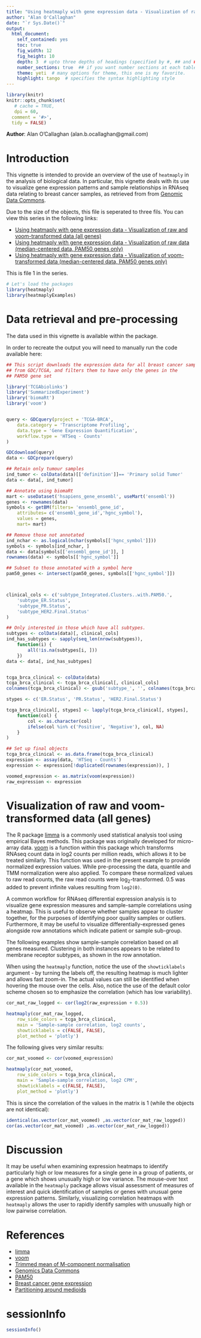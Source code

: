 ```yaml
---
title: "Using heatmaply with gene expression data - Visualization of raw and voom-transformed data (all genes)"
author: "Alan O'Callaghan"
date: "`r Sys.Date()`"
output:
  html_document:
    self_contained: yes
    toc: true
    fig_width: 12
    fig_height: 10
    depth: 3  # upto three depths of headings (specified by #, ## and ###)  
    number_sections: true  ## if you want number sections at each table header
    theme: yeti  # many options for theme, this one is my favorite.
    highlight: tango  # specifies the syntax highlighting style
---
```

<!--
%\VignetteEngine{knitr::rmarkdown}
%\VignetteIndexEntry{Using heatmaply with gene expression data - Visualization of raw and voom-transformed data (all genes)}
-->


```r
library(knitr)
knitr::opts_chunk$set(
   # cache = TRUE,
   dpi = 60,
  comment = '#>',
  tidy = FALSE)

```
**Author**: Alan O'Callaghan (alan.b.ocallaghan@gmail.com)




Introduction
============

This vignette is intended to provide an overview of the use of
`heatmaply` in the analysis of biological data. In particular, 
this vignette deals with its use to visualize gene expression patterns and sample relationships in RNAseq data relating to breast cancer samples, as retrieved from from [Genomic Data Commons].

Due to the size of the objects, this file is seperated to three fils. You can view this series in the following links:

* [Using heatmaply with gene expression data - Visualization of raw and voom-transformed data (all genes)](https://cdn.rawgit.com/talgalili/heatmaplyExamples/master/inst/doc/biological_data.html)
* [Using heatmaply with gene expression data - Visualization of raw data (median-centered data, PAM50 genes only)](https://cdn.rawgit.com/talgalili/heatmaplyExamples/master/inst/doc/biological_data_2.html)
* [Using heatmaply with gene expression data - Visualization of voom-transformed data (median-centered data, PAM50 genes only)](https://cdn.rawgit.com/talgalili/heatmaplyExamples/master/inst/doc/biological_data_3.html)

This is file 1 in the series.

```r
# Let's load the packages
library(heatmaply)
library(heatmaplyExamples)
```


Data retrieval and pre-processing
=================================
The data used in this vignette is available within the package. 



In order to recreate the output you will need to manually run the code available here:


```r
## This script downloads the expression data for all breast cancer samples
## from GDC/TCGA, and filters them to have only the genes in the 
## PAM50 gene set

library('TCGAbiolinks')
library('SummarizedExperiment')
library('biomaRt')
library('voom')


query <- GDCquery(project = 'TCGA-BRCA',
    data.category = 'Transcriptome Profiling',
    data.type = 'Gene Expression Quantification',
    workflow.type = 'HTSeq - Counts'
)

GDCdownload(query)
data <- GDCprepare(query)

## Retain only tumour samples
ind_tumor <- colData(data)[['definition']]== 'Primary solid Tumor'
data <- data[, ind_tumor]

## Annotate using biomaRt
mart <- useDataset('hsapiens_gene_ensembl', useMart('ensembl'))
genes <- rownames(data)
symbols <- getBM(filters= 'ensembl_gene_id', 
    attributes= c('ensembl_gene_id','hgnc_symbol'), 
    values = genes, 
    mart= mart)

## Remove those not annotated
ind_nchar <- as.logical(nchar(symbols[['hgnc_symbol']]))
symbols <- symbols[ind_nchar, ]
data <- data[symbols[['ensembl_gene_id']], ]
rownames(data) <- symbols[['hgnc_symbol']]

## Subset to those annotated with a symbol here
pam50_genes <- intersect(pam50_genes, symbols[['hgnc_symbol']])



clinical_cols <- c('subtype_Integrated.Clusters..with.PAM50.',
    'subtype_ER.Status',
    'subtype_PR.Status',
    'subtype_HER2.Final.Status'
)

## Only interested in those which have all subtypes.
subtypes <- colData(data)[, clinical_cols]
ind_has_subtypes <- sapply(seq_len(nrow(subtypes)), 
    function(i) {
        all(!is.na(subtypes[i, ]))
    })
data <- data[, ind_has_subtypes]


tcga_brca_clinical <- colData(data)
tcga_brca_clinical <- tcga_brca_clinical[, clinical_cols]
colnames(tcga_brca_clinical) <- gsub('subtype_', '', colnames(tcga_brca_clinical))

stypes <- c('ER.Status', 'PR.Status', 'HER2.Final.Status')

tcga_brca_clinical[, stypes] <- lapply(tcga_brca_clinical[, stypes], 
    function(col) {
        col <- as.character(col)
        ifelse(col %in% c('Positive', 'Negative'), col, NA)
    }
)

## Set up final objects
tcga_brca_clinical <- as.data.frame(tcga_brca_clinical)
expression <- assay(data, 'HTSeq - Counts')
expression <- expression[!duplicated(rownames(expression)), ]

voomed_expression <- as.matrix(voom(expression))
raw_expression <- expression

```



Visualization of raw and voom-transformed data (all genes)
==========================================================
The R package [limma] is a commonly used statistical analysis tool using
empirical Bayes methods. This package was originally developed for micro-array data.
[voom] is a function within this package which transforms RNAseq count data in 
log2 counts per million reads, which allows it to be treated similarly.
This function was used in the present example to provide normalized expression 
values. While pre-processing the data, quantile and TMM normalization
were also applied. To compare these normalized values to raw read counts, 
the raw read counts were log~2~-transformed. 0.5 was
added to prevent infinite values resulting from `log2(0)`.

A common workflow for RNAseq differential expression analysis is to visualize
gene expression measures and sample-sample correlations using a heatmap. 
This is useful to observe whether samples appear to cluster together, for 
the purposes of identifying poor quality samples or outliers.
Furthermore, it may be useful to visualize differentially-expressed genes
alongside row annotations which indicate patient or sample sub-group.

The following examples show sample-sample correlation based on all genes 
measured. Clustering in both instances appears to be related to membrane 
receptor subtypes, as shown in the row annotation. 

When using the `heatmaply` function, notice the use of the `showticklabels` argument - by turning the labels off, the resulting heatmap is much lighter and allows fast zoom-in. The actual values can still be identified when hovering the mouse over the cells. Also, notice the use of the default color scheme chosen so to emphasize the correlation (which has low variability).


```r
cor_mat_raw_logged <- cor(log2(raw_expression + 0.5))

heatmaply(cor_mat_raw_logged, 
    row_side_colors = tcga_brca_clinical,
    main = 'Sample-sample correlation, log2 counts',
    showticklabels = c(FALSE, FALSE),
    plot_method = 'plotly')

```

The following gives very similar results:

```r
cor_mat_voomed <- cor(voomed_expression) 

```


```r

heatmaply(cor_mat_voomed, 
    row_side_colors = tcga_brca_clinical,
    main = 'Sample-sample correlation, log2 CPM',
    showticklabels = c(FALSE, FALSE),
    plot_method = 'plotly')

```

This is since the correlation of the values in the matrix is 1 (while the objects are not identical):

```r
identical(as.vector(cor_mat_voomed) ,as.vector(cor_mat_raw_logged))
cor(as.vector(cor_mat_voomed) ,as.vector(cor_mat_raw_logged))

```






Discussion
==========
It may be useful when examining expression 
heatmaps to identify particularly high or low measures for a single
gene in a group of patients, or a gene which shows unusually high or low variance.
The mouse-over text available in the `heatmaply` 
package allows visual assessment of measures of interest and quick identification
of samples or genes with unusual gene expression patterns.
Similarly, visualizing correlation heatmaps with `heatmaply` allows the user to
rapidly identify samples with unusually high or low pairwise correlation.

References
==========
- [limma]
- [voom](https://genomebiology.biomedcentral.com/articles/10.1186/gb-2014-15-2-r29)
- [Trimmed mean of M-component normalisation][TMM]
- [Genomics Data Commons]
- [PAM50]
- [Breast cancer gene expression]
- [Partitioning around medioids]

[Partitioning around medioids]: https://en.wikipedia.org/wiki/K-medoids
[k-medioids]: https://en.wikipedia.org/wiki/K-medoids
[Genomics Data Commons]: https://gdc.cancer.gov/
[limma]: https://bioconductor.org/packages/release/bioc/html/limma.html
[TMM]: https://www.ncbi.nlm.nih.gov/pmc/articles/PMC2864565/
[PAM50]: http://ascopubs.org/doi/abs/10.1200/jco.2008.18.1370
[Genomic Data Commons]: https://gdc.cancer.gov/
[data preprocessing vignette]: data_preprocessing.html
[voom]: https://genomebiology.biomedcentral.com/articles/10.1186/gb-2014-15-2-r29
[Breast cancer gene expression]: https://www.ncbi.nlm.nih.gov/pubmed/28733194




sessionInfo
===============

```r
sessionInfo()
```


